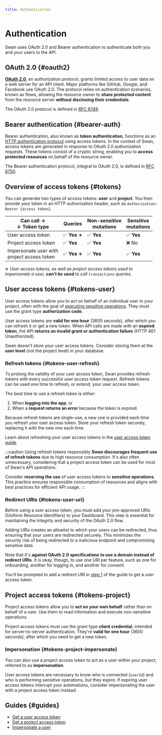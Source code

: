 ```yaml
---
title: Authentication
---
```


# Authentication

Swan uses OAuth 2.0 and Bearer authentication to authenticate both you and your users to the API.

## OAuth 2.0 {#oauth2}

[**OAuth 2.0**](https://oauth.net/2/), an authorization protocol, grants limited access to user data on a web server for an API client.
Major platforms like GitHub, Google, and Facebook use OAuth 2.0.
The protocol relies on authentication scenarios, known as flows, allowing the resource owner to **share protected content** from the resource server **without disclosing their credentials**.

The OAuth 2.0 protocol is defined in [RFC 6749](https://datatracker.ietf.org/doc/html/rfc6749).

## Bearer authentication {#bearer-auth}

Bearer authentication, also known as **token authentication**, functions as an [HTTP authentication protocol](https://developer.mozilla.org/en-US/docs/Web/HTTP/Authentication) using access tokens.
In the context of Swan, access tokens are generated in response to OAuth 2.0 authorization requests. These tokens consist of a cryptic string, enabling you to **access protected resources** on behalf of the resource owner.

The Bearer authentication protocol, integral to OAuth 2.0, is defined in [RFC 6750](https://datatracker.ietf.org/doc/html/rfc6750).

## Overview of access tokens {#tokens}

You can generate two types of access tokens: **user** and **project**.
You then provide your token in an HTTP authorization header, such as `Authorization: Bearer {access token}`.

| Can call →<br />↓ Token type | Queries | Non-sensitive<br/>mutations | Sensitive<br/>mutations |
| --- | --- | --- | --- |
| User access token | ✅ **Yes** ∗ | ✅ **Yes** | ✅ **Yes** |
| Project access token | ✅ **Yes** | ✅ **Yes** | ❌ No |
| Impersonate user with<br/>project access token  | ✅ **Yes** ∗ | ✅ **Yes** | ✅ **Yes** |

∗ *User access tokens, as well as project access tokens used to impersonate a user, **can't be used** to call `transactions` queries.*

## User access tokens {#tokens-user}

User access tokens allow you to act on behalf of an individual user in your project, often with the goal of [executing sensitive operations](../../../topics/users/consent/index.mdx#sensitive).
They must use the grant type **authorization code**.

User access tokens are **valid for one hour** (3600 seconds), after which you can refresh it or get a new token.
When API calls are made with an **expired token**, the API **returns an invalid grant or authentication failure** (HTTP 401 Unauthorized).

Swan doesn't store your user access tokens.
Consider storing them at the **user level** (not the project level) in your database.

### Refresh tokens {#tokens-user-refresh}

To prolong the validity of your user access token, Swan provides refresh tokens with every successful user access token request.
Refresh tokens can be used one time to refresh, or extend, your user access token.

The best time to use a refresh token is either:

1. When **logging into the app**, or
1. When a **request returns an error** because the token is expired.

Because refresh tokens are single-use, a new one is provided each time you refresh your user access token.
Store your refresh token securely, replacing it with the new one each time.

Learn about refreshing your user access tokens in the [user access token guide](./guide-get-token-user.mdx#refresh-token).

:::caution Using refresh tokens responsibly
**Swan discourages frequent use of refresh tokens** due to high resource consumption.
It's also often unnecessary, considering that a project access token can be used for most of Swan's API operations.

Consider **reserving the use** of user access tokens to **sensitive operations**.
This practice ensures responsible consumption of resources and aligns with best practices for efficient API usage.
:::

### Redirect URIs {#tokens-user-uri}

Before using a user access token, you must add your pre-approved URIs (Uniform Resource Identifiers) to your Dashboard.
This step is essential for maintaining the integrity and security of the OAuth 2.0 flow.

Adding URIs creates an allowlist to which your users can be redirected, thus ensuring that your users are redirected securely.
This minimizes the security risk of being redirected to a malicious endpoint and compromising sensitive data.

Note that it's **against OAuth 2.0 specifications to use a domain instead of redirect URIs**.
It is okay, though, to use one URI per feature, such as one for onboarding, another for logging in, and another for consent.

You'll be prompted to add a redirect URI in [step 1](./guide-get-token-user.mdx#get-credentials-add-uri) of the guide to get a user access token.

## Project access tokens {#tokens-project}

Project access tokens allow you to **act on your own behalf** rather than on behalf of a user.
Use them to read information and execute non-sensitive operations.

Project access tokens must use the grant type **client credential**, intended for server-to-server authentication.
They're **valid for one hour** (3600 seconds), after which you need to get a new token.

### Impersonation {#tokens-project-impersonate}

You can also use a project access token to act as a user within your project, referred to as **impersonation**.

User access tokens are necessary to know who is connected (`userId`) and who is performing sensitive operations, but they expire.
If expiring user access tokens interrupt your automations, consider impersonating the user with a project access token instead.

## Guides {#guides}

- [Get a user access token](./guide-get-token-user.mdx)
- [Get a project access token](./guide-get-token-project.mdx)
- [Impersonate a user](./guide-impersonate.mdx)
